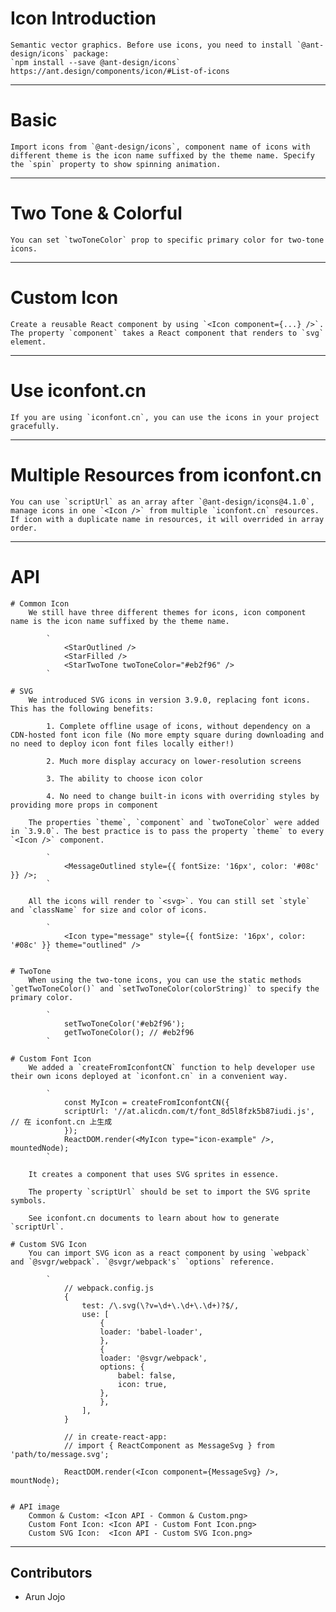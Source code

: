 # Icon Introduction
    Semantic vector graphics. Before use icons, you need to install `@ant-design/icons` package:
    `npm install --save @ant-design/icons`
    https://ant.design/components/icon/#List-of-icons

---

# Basic
    Import icons from `@ant-design/icons`, component name of icons with different theme is the icon name suffixed by the theme name. Specify the `spin` property to show spinning animation.

---

# Two Tone & Colorful
    You can set `twoToneColor` prop to specific primary color for two-tone icons.

---

# Custom Icon
    Create a reusable React component by using `<Icon component={...} />`. The property `component` takes a React component that renders to `svg` element.

---

# Use iconfont.cn
    If you are using `iconfont.cn`, you can use the icons in your project gracefully.

---

# Multiple Resources from iconfont.cn
    You can use `scriptUrl` as an array after `@ant-design/icons@4.1.0`, manage icons in one `<Icon />` from multiple `iconfont.cn` resources. If icon with a duplicate name in resources, it will overrided in array order.

---

# API

    # Common Icon
        We still have three different themes for icons, icon component name is the icon name suffixed by the theme name.

            `
                <StarOutlined />
                <StarFilled />
                <StarTwoTone twoToneColor="#eb2f96" />
            `

    # SVG
        We introduced SVG icons in version 3.9.0, replacing font icons. This has the following benefits:

            1. Complete offline usage of icons, without dependency on a CDN-hosted font icon file (No more empty square during downloading and no need to deploy icon font files locally either!)

            2. Much more display accuracy on lower-resolution screens

            3. The ability to choose icon color

            4. No need to change built-in icons with overriding styles by providing more props in component

        The properties `theme`, `component` and `twoToneColor` were added in `3.9.0`. The best practice is to pass the property `theme` to every `<Icon />` component.

            `
                <MessageOutlined style={{ fontSize: '16px', color: '#08c' }} />;
            `

        All the icons will render to `<svg>`. You can still set `style` and `className` for size and color of icons.

            `
                <Icon type="message" style={{ fontSize: '16px', color: '#08c' }} theme="outlined" />
            `
    
    # TwoTone
        When using the two-tone icons, you can use the static methods `getTwoToneColor()` and `setTwoToneColor(colorString)` to specify the primary color.

            `
                setTwoToneColor('#eb2f96');
                getTwoToneColor(); // #eb2f96
            `

    # Custom Font Icon
        We added a `createFromIconfontCN` function to help developer use their own icons deployed at `iconfont.cn` in a convenient way.

            `
                const MyIcon = createFromIconfontCN({
                scriptUrl: '//at.alicdn.com/t/font_8d5l8fzk5b87iudi.js', // 在 iconfont.cn 上生成
                });
                ReactDOM.render(<MyIcon type="icon-example" />, mountedNode);
            `
        
        It creates a component that uses SVG sprites in essence.

        The property `scriptUrl` should be set to import the SVG sprite symbols.

        See iconfont.cn documents to learn about how to generate `scriptUrl`.

    # Custom SVG Icon
        You can import SVG icon as a react component by using `webpack` and `@svgr/webpack`. `@svgr/webpack's` `options` reference.

            `
                // webpack.config.js
                {
                    test: /\.svg(\?v=\d+\.\d+\.\d+)?$/,
                    use: [
                        {
                        loader: 'babel-loader',
                        },
                        {
                        loader: '@svgr/webpack',
                        options: {
                            babel: false,
                            icon: true,
                        },
                        },
                    ],
                }

                // in create-react-app:
                // import { ReactComponent as MessageSvg } from 'path/to/message.svg';

                ReactDOM.render(<Icon component={MessageSvg} />, mountNode);
            `

    # API image
        Common & Custom: <Icon API - Common & Custom.png>
        Custom Font Icon: <Icon API - Custom Font Icon.png>
        Custom SVG Icon:  <Icon API - Custom SVG Icon.png>


---

## Contributors

- Arun Jojo <arunkjojo>